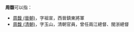 '''周馥'''可以指：
* [[周馥_(晉朝)|周馥 (晉朝)]]，字祖宣，西晉鎮東將軍
* [[周馥_(清朝)|周馥 (清朝)]]，字玉山，清朝官員，曾任兩江總督、閩浙總督
{{Disambiguation|F|cat=二字周姓人名消歧义}}